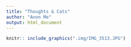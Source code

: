 ```yaml
---
title: "Thoughts & Cats"
author: "Anon Me"
output: html_document
---
```


```r
knitr:: include_graphics(".img/IMG_3513.JPG")
```  
